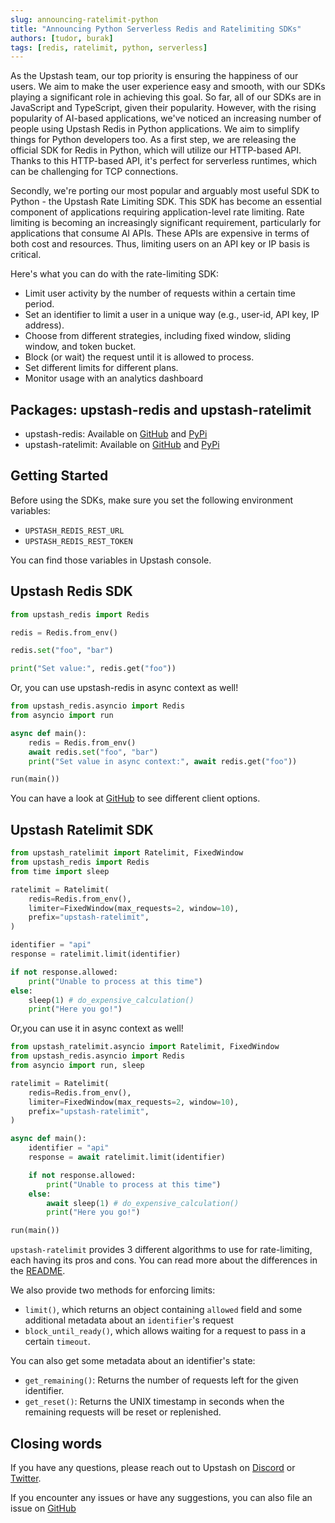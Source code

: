 ```yaml
---
slug: announcing-ratelimit-python
title: "Announcing Python Serverless Redis and Ratelimiting SDKs"
authors: [tudor, burak]
tags: [redis, ratelimit, python, serverless]
---
```


As the Upstash team, our top priority is ensuring the happiness of our users. We aim to make the user experience easy and smooth, with our SDKs playing a significant role in achieving this goal. So far, all of our SDKs are in JavaScript and TypeScript, given their popularity. However, with the rising popularity of AI-based applications, we've noticed an increasing number of people using Upstash Redis in Python applications. We aim to simplify things for Python developers too. As a first step, we are releasing the official SDK for Redis in Python, which will utilize our HTTP-based API. Thanks to this HTTP-based API, it's perfect for serverless runtimes, which can be challenging for TCP connections.

Secondly, we're porting our most popular and arguably most useful SDK to Python - the Upstash Rate Limiting SDK. This SDK has become an essential component of applications requiring application-level rate limiting. Rate limiting is becoming an increasingly significant requirement, particularly for applications that consume AI APIs. These APIs are expensive in terms of both cost and resources. Thus, limiting users on an API key or IP basis is critical.

Here's what you can do with the rate-limiting SDK:

- Limit user activity by the number of requests within a certain time period.
- Set an identifier to limit a user in a unique way (e.g., user-id, API key, IP address).
- Choose from different strategies, including fixed window, sliding window, and token bucket.
- Block (or wait) the request until it is allowed to process.
- Set different limits for different plans.
- Monitor usage with an analytics dashboard

## Packages: upstash-redis and upstash-ratelimit

- upstash-redis: Available on [GitHub](https://github.com/upstash/redis-python) and [PyPi](https://pypi.org/project/upstash-redis/)
- upstash-ratelimit: Available on [GitHub](https://github.com/upstash/ratelimit-python) and [PyPi](https://pypi.org/project/upstash-ratelimit/)

## Getting Started

Before using the SDKs, make sure you set the following environment variables:

- `UPSTASH_REDIS_REST_URL`
- `UPSTASH_REDIS_REST_TOKEN`

You can find those variables in Upstash console.

## Upstash Redis SDK

```python
from upstash_redis import Redis

redis = Redis.from_env()

redis.set("foo", "bar")

print("Set value:", redis.get("foo"))
```

Or, you can use upstash-redis in async context as well!

```python
from upstash_redis.asyncio import Redis
from asyncio import run

async def main():
    redis = Redis.from_env()
    await redis.set("foo", "bar")
    print("Set value in async context:", await redis.get("foo"))

run(main())
```

You can have a look at [GitHub](https://github.com/upstash/redis-python) to see different client options.

## Upstash Ratelimit SDK

```python
from upstash_ratelimit import Ratelimit, FixedWindow
from upstash_redis import Redis
from time import sleep

ratelimit = Ratelimit(
    redis=Redis.from_env(),
    limiter=FixedWindow(max_requests=2, window=10),
    prefix="upstash-ratelimit",
)

identifier = "api"
response = ratelimit.limit(identifier)

if not response.allowed:
    print("Unable to process at this time")
else:
    sleep(1) # do_expensive_calculation()
    print("Here you go!")
```

Or,you can use it in async context as well!

```python
from upstash_ratelimit.asyncio import Ratelimit, FixedWindow
from upstash_redis.asyncio import Redis
from asyncio import run, sleep

ratelimit = Ratelimit(
    redis=Redis.from_env(),
    limiter=FixedWindow(max_requests=2, window=10),
    prefix="upstash-ratelimit",
)

async def main():
    identifier = "api"
    response = await ratelimit.limit(identifier)

    if not response.allowed:
        print("Unable to process at this time")
    else:
        await sleep(1) # do_expensive_calculation()
        print("Here you go!")

run(main())
```

`upstash-ratelimit` provides 3 different algorithms to use for rate-limiting, each having its pros and cons. You can read more about the differences in the [README](https://github.com/upstash/ratelimit-python).

We also provide two methods for enforcing limits:

- `limit()`, which returns an object containing `allowed` field and some additional metadata about an `identifier`'s request
- `block_until_ready()`, which allows waiting for a request to pass in a certain `timeout`.

You can also get some metadata about an identifier's state:

- `get_remaining()`: Returns the number of requests left for the given identifier.
- `get_reset()`: Returns the UNIX timestamp in seconds when the remaining requests will be reset or replenished.

## Closing words

If you have any questions, please reach out to Upstash on [Discord](https://upstash.com/discord) or [Twitter](https://twitter.com/upstash).

If you encounter any issues or have any suggestions, you can also file an issue on [GitHub](https://github.com/upstash/ratelimit-python)
